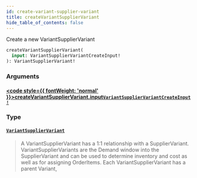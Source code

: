 ```yaml
---
id: create-variant-supplier-variant
title: createVariantSupplierVariant
hide_table_of_contents: false
---
```








Create a new VariantSupplierVariant

```graphql
createVariantSupplierVariant(
  input: VariantSupplierVariantCreateInput!
): VariantSupplierVariant!
```


### Arguments

#### [<code style={{ fontWeight: 'normal' }}>createVariantSupplierVariant.<b>input</b></code>](#)<Bullet />[`VariantSupplierVariantCreateInput!`](/demand/api/graphql-admin/reference/inputs/variant-supplier-variant-create-input) <Badge class="secondary" text="non-null"/> <Badge class="secondary" text="input"/>
> 
> 

### Type

#### [`VariantSupplierVariant`](/demand/api/graphql-admin/reference/objects/variant-supplier-variant) <Badge class="secondary" text="object"/>
> A VariantSupplierVariant has a 1:1 relationship with a SupplierVariant.
VariantSupplierVariants are the Demand window into the SupplierVariant and can
be used to determine inventory and cost as well as for assigning OrderItems.
Each VariantSupplierVariant has a parent Variant,
> 





